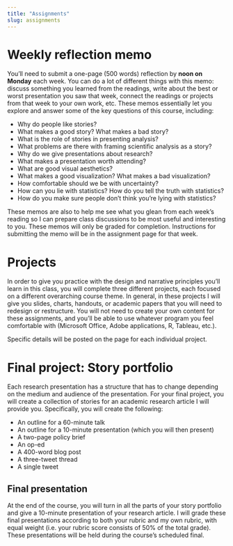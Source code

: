 ```yaml
---
title: "Assignments"
slug: assignments
---
```


# Weekly reflection memo

You'll need to submit a one-page (500 words) reflection by **noon on Monday** each week. You can do a lot of different things with this memo: discuss something you learned from the readings, write about the best or worst presentation you saw that week, connect the readings or projects from that week to your own work, etc. These memos essentially let you explore and answer some of the key questions of this course, including:

-	Why do people like stories?
-	What makes a good story? What makes a bad story?
-	What is the role of stories in presenting analysis?
-	What problems are there with framing scientific analysis as a story?
-	Why do we give presentations about research?
-	What makes a presentation worth attending?
-	What are good visual aesthetics?
-	What makes a good visualization? What makes a bad visualization?
-	How comfortable should we be with uncertainty?
-	How can you lie with statistics? How do you tell the truth with statistics? 
-	How do you make sure people don't think you're lying with statistics?

These memos are also to help me see what you glean from each week's reading so I can prepare class discussions to be most useful and interesting to you. These memos will only be graded for completion. Instructions for submitting the memo will be in the assignment page for that week.


# Projects

In order to give you practice with the design and narrative principles you'll learn in this class, you will complete three different projects, each focused on a different overarching course theme. In general, in these projects I will give you slides, charts, handouts, or academic papers that you will need to redesign or restructure. You will not need to create your own content for these assignments, and you'll be able to use whatever program you feel comfortable with (Microsoft Office, Adobe applications, R, Tableau, etc.).

Specific details will be posted on the page for each individual project.


# Final project: Story portfolio

Each research presentation has a structure that has to change depending on the medium and audience of the presentation. For your final project, you will create a collection of stories for an academic research article I will provide you. Specifically, you will create the following:

- An outline for a 60-minute talk
- An outline for a 10-minute presentation (which you will then present)
- A two-page policy brief
- An op-ed
- A 400-word blog post
- A three-tweet thread
- A single tweet

## Final presentation

At the end of the course, you will turn in all the parts of your story portfolio and give a 10-minute presentation of your research article. I will grade these final presentations according to both your rubric and my own rubric, with equal weight (i.e. your rubric score consists of 50% of the total grade). These presentations will be held during the course's scheduled final.

